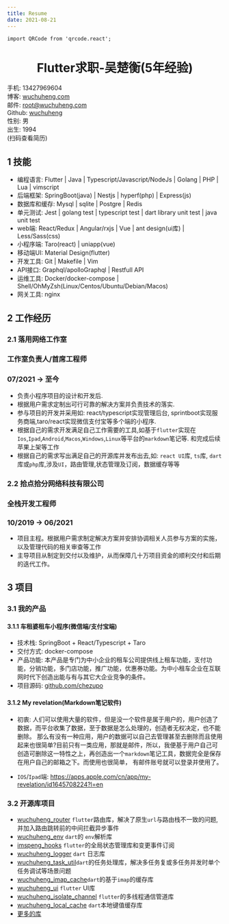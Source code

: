 ```yaml
---
title: Resume
date: 2021-08-21
---
```


```mdx-code-block
import QRCode from 'qrcode.react';
```



<h1 align="center">Flutter求职-吴楚衡(5年经验)</h1>

<div style={{display: 'grid', gridTemplateColumns: 'auto 20%'  }} >
    <div>
        <div  style={{display: 'grid', gridTemplateColumns: 'repeat(2, 50%)' , }} >
            <div>手机: 13427969604</div>
            <div>博客: <a href="https://(wuchuheng.)com">wuchuheng.com</a></div>
            <div>邮件: <a href="mailto:root@imspeng.com">root@wuchuheng.com</a></div>
            <div>Github: <a href="https://github.com/wuchuheng">wuchuheng</a></div>
            <div>性别: 男</div>
            <div>出生: 1994</div>
        </div>
    </div>
    <div style={{
        display: 'flex',
        flexDirection: 'column',
    }}>
        <QRCode value="https://wuchuheng.com/resume" renderAs="canvas" size={75} />
        <div  style={{fontSize: 11.5}} >(扫码查看简历)</div>
    </div>
</div>


## 1 技能
* 编程语言: Flutter | Java | Typescript/Javascript/NodeJs | Golang | PHP | Lua | vimscript
* 后端框架: SpringBoot(java) | Nestjs |  hyperf(php)  | Express(js)
* 数据库和缓存: Mysql | sqlite | Postgre | Redis
* 单元测试: Jest | golang test | typescript test | dart library unit test | java unit test
* web端: React/Redux | Angular/rxjs | Vue | ant design(ui库) | Less/Sass(css)
* 小程序端: Taro(react) | uniapp(vue)
* 移动端UI:  Material Design(flutter)
* 开发工具: Git | Makefile | Vim
* API接口: Graphql/apolloGraphql | Restfull API
* 运维工具: Docker/docker-compose | Shell/OhMyZsh(Linux/Centos/Ubuntu/Debian/Macos)
* 网关工具: nginx

## 2 工作经历

<div style={{display: "flex", justifyContent: "space-between" }}>
    <h3>2.1 落用网络工作室</h3><h3>工作室负责人/首席工程师</h3><h3>07/2021 -> 至今</h3>
</div>

* 负责小程序项目的设计和开发后.
* 根据用户需求定制出可行可靠的解决方案并负责技术的落实.
* 参与项目的开发并采用如: react/typescript实现管理后台, sprintboot实现服务商端,taro/react实现微信支付宝等多个端的小程序.
* 根据自己的需求开发满足自己工作需要的工具,如基于`flutter`实现在`Ios`,`Ipad`,`Android`,`Macos`,`Windows`,`Linux`等平台的`markdown`笔记等.
和完成后续苹果上架等工作
* 根据自己的需求写出满足自己的开源库并发布出去,如: `react UI`库, `ts`库, `dart`库或`php`库,涉及`UI`，路由管理,状态管理及订阅，数据缓存等等


<div style={{display: "flex", justifyContent: "space-between" }}>
    <h3>2.2 拾点拾分网络科技有限公司</h3><h3>全栈开发工程师</h3><h3>10/2019 -> 06/2021</h3>
</div>

* 项目主程。根据用户需求制定解决方案并安排协调相关人员参与方案的实施，以及管理代码的相关审查等工作
* 主导项目从制定到交付以及维护，从而保障几十万项目资金的顺利交付和后期的迭代工作。

## 3 项目
### 3.1 我的产品
#### 3.1.1 车租婆租车小程序(微信端/支付宝端)

* 技术栈: SpringBoot + React/Typescript + Taro
* 交付方式: docker-compose
* 产品功能: 本产品是专门为中小企业的租车公司提供线上租车功能，支付功能，分销功能，多门店功能，推广功能，优惠券功能。为中小租车企业在互联网时代下创造出能与有与其它大企业竞争的条件。
* 项目源码:  [ github.com/chezupo ](https://github.com/chezupo)

#### 3.1.2 My revelation(Markdown笔记软件)

* 初衷: 人们可以使用大量的软件，但是没一个软件是属于用户的，用户创造了数据，而平台收集了数据，至于数据是怎么处理的，创造者无权决定，也不能删除。 那么有没有一种应用，用户的数据可以自己去管理甚至去删除而且使用起来也很简单?目前只有一类应用，那就是邮件，所以，我便基于用户自己可创造可删除这一特性之上，再创造出一个`markdown`笔记工具，数据完全是保存在用户自己的邮箱之下。而使用也很简单， 有邮件账号就可以登录并使用了。

* `IOS`/`Ipad`端: https://apps.apple.com/cn/app/my-revelation/id1645708224?l=en

### 3.2 开源库项目

* [wuchuheng_router](https://pub.dev/packages/wuchuheng_router) `flutter`路由库，解决了原生`url`与路由栈不一致的问题,并加入路由跳转前的中间拦截异步事件
* [wuchuheng_env](https://pub.dev/packages/wuchuheng_env) `dart`的 `env`解析库
* [imspeng_hooks](https://pub.dev/packages/wuchuheng_hooks) `flutter`的全局状态管理库和变更事件订阅
* [wuchuheng_logger](https://pub.dev/packages/wuchuheng_logger) `dart` 日志库
* [wuchuheng_task_util](https://pub.dev/packages/wuchuheng_task_util )`dart`的任务处理库，解决多任务复或多任务并发时单个任务调试等场景问题
* [wuchuheng_imap_cache](https://pub.dev/packages/wuchuheng_imap_cache )`dart`的基于`imap`的缓存库
* [wuchuheng_ui](https://pub.dev/packages/wuchuheng_ui) `flutter` UI库
* [wuchuheng_isolate_channel](https://pub.dev/packages/wuchuheng_isolate_channel) `flutter`的多线程通信管道库
* [wuchuheng_local_cache](https://pub.dev/packages/wuchuheng_local_cache) `dart`本地键值缓存库
* [更多的库](http://wuchuheng.com/docs/myLiberies)






